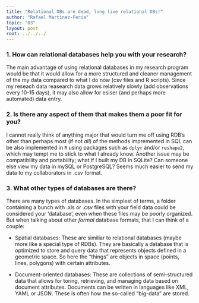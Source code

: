 ```yaml
---
title: "Relational DBs are dead, long live relational DBs!"
author: "Rafael Martinez-Feria"
topic: "03"
layout: post
root: ../../../
---
```


### 1. How can relational databases help you with your research?

The main advantage of using relational databases in my research program would be that it would allow for a more structured and cleaner management of the my data compared to what I do now (csv files and R scripts). Since my reseach data reasearch data grows relatively slowly (add observations every 10-15 days), it may also allow for esiser (and perhaps more automated) data entry. 

### 2. Is there any aspect of them that makes them a poor fit for you?
I cannot really think of anything major that would turn me off using RDB's other than perhaps most (if not _all_) of the methods impremented in SQL can be also implemented in `R` using packages such as `dplyr` and/or `reshape2`, which may tempt me to stick to what I already know. Another issue may be compatibility and portability; what if I built my DB in SQLite? Can someone else view my data in mySQL or PostgreSQL? Seems much easier to send my data to my collaborators in .csv format.

### 3. What other types of databases are there?

There are many types of databases. In the simplest of terms, a folder containing a bunch with .xls or .csv files with your field data could be considered your 'database', even when these files may be poorly organized. But when talking about other _formal_ database formats, that I can think of a couple: 

* Spatial databases: These are similiar to relational databases (maybe more like a special type of RDBs). They are basically a database that is optimized to store and query data that represents objects defined in a geometric space. So here the "things" are objects in space (points, lines, polygons) with certain attributes.

* Document-oriented databases: These are collections of semi-structured data that allows for toring, retrieving, and managing data based on document attributes. Documents can be written in languages like XML, YAML or JSON. These is often how the so-called "big-data" are stored.